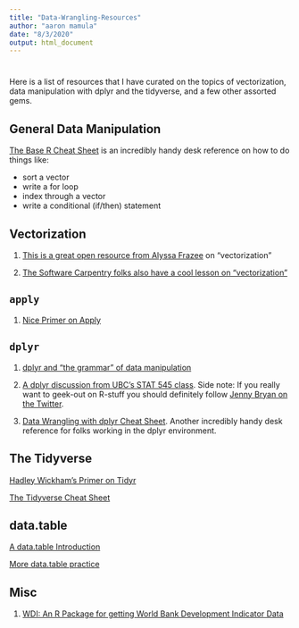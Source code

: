 ```yaml
---
title: "Data-Wrangling-Resources"
author: "aaron mamula"
date: "8/3/2020"
output: html_document
---
```

# {.tabset .tabset-fade .tabset-pills}

Here is a list of resources that I have curated on the topics of vectorization, data manipulation with dplyr and the tidyverse, and a few other assorted gems.

## General Data Manipulation

[The Base R Cheat Sheet](https://rstudio.com/wp-content/uploads/2016/10/r-cheat-sheet-3.pdf) is an incredibly handy desk reference on how to do things like:

* sort a vector
* write a for loop
* index through a vector
* write a conditional (if/then) statement


## Vectorization

1. [This is a great open resource from Alyssa Frazee](http://alyssafrazee.com/2014/01/29/vectorization.html) on "vectorization"

2. [The Software Carpentry folks also have a cool lesson on "vectorization"](https://swcarpentry.github.io/r-novice-gapminder/09-vectorization/)

## ```apply```

1. [Nice Primer on Apply](https://ademos.people.uic.edu/Chapter4.html)

## ```dplyr```

1. [dplyr and "the grammar" of data manipulation](https://dplyr.tidyverse.org/)

2. [A dplyr discussion from UBC's STAT 545 class](https://stat545.com/dplyr-intro.html). Side note: If you really want to geek-out on R-stuff you should definitely follow [Jenny Bryan on the Twitter](https://twitter.com/jennybryan?lang=en).

3. [Data Wrangling with dplyr Cheat Sheet](https://rstudio.com/wp-content/uploads/2015/02/data-wrangling-cheatsheet.pdf). Another incredibly handy desk reference for folks working in the dplyr environment.

## The Tidyverse

[Hadley Wickham's Primer on Tidyr](https://blog.rstudio.com/2014/07/22/introducing-tidyr/)

[The Tidyverse Cheat Sheet](https://tidyr.tidyverse.org/)

## data.table

[A data.table Introduction](https://cran.r-project.org/web/packages/data.table/vignettes/datatable-intro.html)

[More data.table practice](https://rpubs.com/kykimeng/intro-to-data-table)

## Misc

1. [WDI: An R Package for getting World Bank Development Indicator Data](https://www.r-project.org/nosvn/pandoc/WDI.html)





